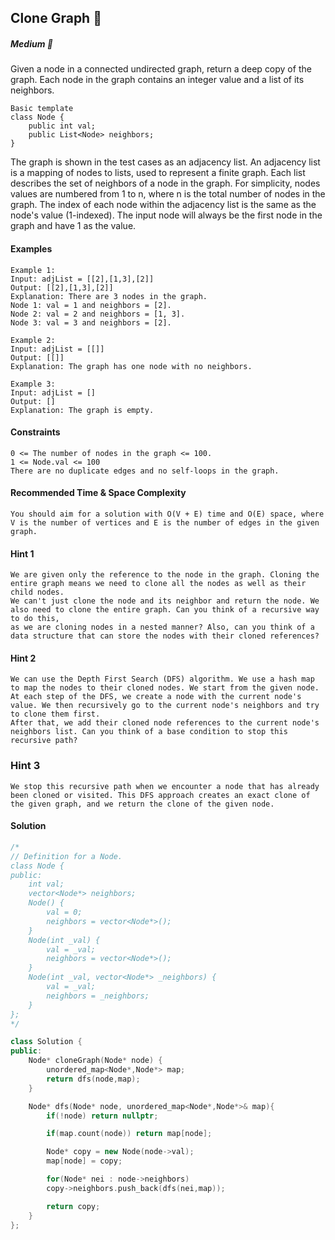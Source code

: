 ## Clone Graph 🎯
##### Medium 🤨

Given a node in a connected undirected graph, return a deep copy of the graph.
Each node in the graph contains an integer value and a list of its neighbors.
```
Basic template
class Node {
    public int val;
    public List<Node> neighbors;
}
```
The graph is shown in the test cases as an adjacency list. An adjacency list is a mapping of nodes to lists, used to represent a finite graph. Each list describes the set of neighbors of a node in the graph.
For simplicity, nodes values are numbered from 1 to n, where n is the total number of nodes in the graph. The index of each node within the adjacency list is the same as the node's value (1-indexed).
The input node will always be the first node in the graph and have 1 as the value.

#### Examples
```
Example 1:
Input: adjList = [[2],[1,3],[2]]
Output: [[2],[1,3],[2]]
Explanation: There are 3 nodes in the graph.
Node 1: val = 1 and neighbors = [2].
Node 2: val = 2 and neighbors = [1, 3].
Node 3: val = 3 and neighbors = [2].
```
```
Example 2:
Input: adjList = [[]]
Output: [[]]
Explanation: The graph has one node with no neighbors.
```
```
Example 3:
Input: adjList = []
Output: []
Explanation: The graph is empty.
```
#### Constraints
```
0 <= The number of nodes in the graph <= 100.
1 <= Node.val <= 100
There are no duplicate edges and no self-loops in the graph.
```

#### Recommended Time & Space Complexity
```
You should aim for a solution with O(V + E) time and O(E) space, where V is the number of vertices and E is the number of edges in the given graph.
```
#### Hint 1
```
We are given only the reference to the node in the graph. Cloning the entire graph means we need to clone all the nodes as well as their child nodes.
We can't just clone the node and its neighbor and return the node. We also need to clone the entire graph. Can you think of a recursive way to do this,
as we are cloning nodes in a nested manner? Also, can you think of a data structure that can store the nodes with their cloned references?
```

#### Hint 2
```
We can use the Depth First Search (DFS) algorithm. We use a hash map to map the nodes to their cloned nodes. We start from the given node. 
At each step of the DFS, we create a node with the current node's value. We then recursively go to the current node's neighbors and try to clone them first.
After that, we add their cloned node references to the current node's neighbors list. Can you think of a base condition to stop this recursive path?
```

### Hint 3
```
We stop this recursive path when we encounter a node that has already been cloned or visited. This DFS approach creates an exact clone of the given graph, and we return the clone of the given node.
```

#### Solution
```cpp
/*
// Definition for a Node.
class Node {
public:
    int val;
    vector<Node*> neighbors;
    Node() {
        val = 0;
        neighbors = vector<Node*>();
    }
    Node(int _val) {
        val = _val;
        neighbors = vector<Node*>();
    }
    Node(int _val, vector<Node*> _neighbors) {
        val = _val;
        neighbors = _neighbors;
    }
};
*/

class Solution {
public:
    Node* cloneGraph(Node* node) {
        unordered_map<Node*,Node*> map;
        return dfs(node,map);
    }

    Node* dfs(Node* node, unordered_map<Node*,Node*>& map){
        if(!node) return nullptr;

        if(map.count(node)) return map[node];

        Node* copy = new Node(node->val);
        map[node] = copy;

        for(Node* nei : node->neighbors)
        copy->neighbors.push_back(dfs(nei,map));

        return copy;
    }
};
```